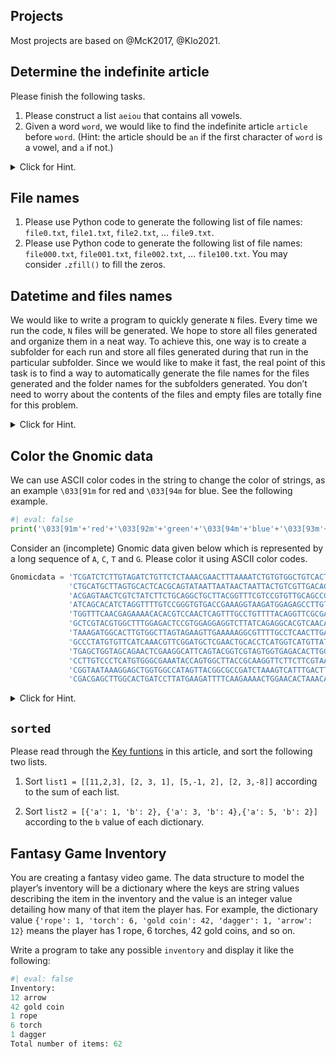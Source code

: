 
## Projects
Most projects are based on @McK2017, @Klo2021.


::: {#exr-}
## Determine the indefinite article
Please finish the following tasks.

1. Please construct a list `aeiou` that contains all vowels.
2. Given a word `word`, we would like to find the indefinite article `article` before `word`. (Hint: the article should be `an` if the first character of `word` is a vowel, and `a` if not.)
:::
<details>
<summary> Click for Hint.</summary>
::: {.solution}
Consider `in`, `.lower()` and `if` structure.
:::
</details>



::: {#exr-}
## File names

1. Please use Python code to generate the following list of file names: `file0.txt`, `file1.txt`, `file2.txt`, ... `file9.txt`. 
2. Please use Python code to generate the following list of file names: `file000.txt`, `file001.txt`, `file002.txt`, ... `file100.txt`. You may consider `.zfill()` to fill the zeros.
:::

::: {#exr-}
## Datetime and files names
We would like to write a program to quickly generate `N` files. Every time we run the code, `N` files will be generated. We hope to store all files generated and organize them in a neat way. To achieve this, one way is to create a subfolder for each run and store all files generated during that run in the particular subfolder. Since we would like to make it fast, the real point of this task is to find a way to automatically generate the file names for the files generated and the folder names for the subfolders generated. You don't need to worry about the contents of the files and empty files are totally fine for this problem.
:::
<details>
<summary>Click for Hint.</summary>
::: {.solution}
One way to automatically generate file names and folder names is to use the date and the time when the code is run. Please check `datetime` package for getting and formatting date/time, and `os` packages for playing with files and folders.
:::
</details>




::: {#exr-}
## Color the Gnomic data
We can use ASCII color codes in the string to change the color of strings, as an example `\033[91m` for red and `\033[94m` for blue. See the following example.
```python
#| eval: false
print('\033[91m'+'red'+'\033[92m'+'green'+'\033[94m'+'blue'+'\033[93m'+'yellow')
```
Consider an (incomplete) Gnomic data given below which is represented by a long sequence of `A`, `C`, `T` and `G`. Please color it using ASCII color codes.

```python
Gnomicdata = 'TCGATCTCTTGTAGATCTGTTCTCTAAACGAACTTTAAAATCTGTGTGGCTGTCACTCGG'\
             'CTGCATGCTTAGTGCACTCACGCAGTATAATTAATAACTAATTACTGTCGTTGACAGGAC'\
             'ACGAGTAACTCGTCTATCTTCTGCAGGCTGCTTACGGTTTCGTCCGTGTTGCAGCCGATC'\
             'ATCAGCACATCTAGGTTTTGTCCGGGTGTGACCGAAAGGTAAGATGGAGAGCCTTGTCCC'\
             'TGGTTTCAACGAGAAAACACACGTCCAACTCAGTTTGCCTGTTTTACAGGTTCGCGACGT'\
             'GCTCGTACGTGGCTTTGGAGACTCCGTGGAGGAGGTCTTATCAGAGGCACGTCAACATCT'\
             'TAAAGATGGCACTTGTGGCTTAGTAGAAGTTGAAAAAGGCGTTTTGCCTCAACTTGAACA'\
             'GCCCTATGTGTTCATCAAACGTTCGGATGCTCGAACTGCACCTCATGGTCATGTTATGGT'\
             'TGAGCTGGTAGCAGAACTCGAAGGCATTCAGTACGGTCGTAGTGGTGAGACACTTGGTGT'\
             'CCTTGTCCCTCATGTGGGCGAAATACCAGTGGCTTACCGCAAGGTTCTTCTTCGTAAGAA'\
             'CGGTAATAAAGGAGCTGGTGGCCATAGTTACGGCGCCGATCTAAAGTCATTTGACTTAGG'\
             'CGACGAGCTTGGCACTGATCCTTATGAAGATTTTCAAGAAAACTGGAACACTAAACATAG'
```
:::

<details>
<summary>Click for Hint.</summary>

::: {.solution}
## Hint
You may use `if` to do the conversion. Or you may use `dict` to do the conversion.
:::
</details>



::: {#exr-}
## `sorted`
Please read through the [Key funtions](https://docs.python.org/3/howto/sorting.html#key-functions) in this article, and sort the following two lists.

1. Sort `list1 = [[11,2,3], [2, 3, 1], [5,-1, 2], [2, 3,-8]]` according to the sum of each list.

2. Sort `list2 = [{'a': 1, 'b': 2}, {'a': 3, 'b': 4},{'a': 5, 'b': 2}]` according to the `b` value of each dictionary.

:::




::: {#exr-fantasyinventorycode}
## Fantasy Game Inventory

You are creating a fantasy video game. The data structure to model the player’s inventory will be a dictionary where the keys are string values describing the item in the inventory and the value is an integer value detailing how many of that item the player has. For example, the dictionary value `{'rope': 1, 'torch': 6, 'gold coin': 42, 'dagger': 1, 'arrow': 12}` means the player has 1 rope, 6 torches, 42 gold coins, and so on.

Write a program to take any possible `inventory` and display it like the following:

```python
#| eval: false
Inventory:
12 arrow
42 gold coin
1 rope
6 torch
1 dagger
Total number of items: 62
```
:::


